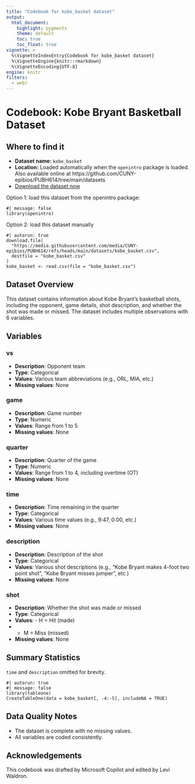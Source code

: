 ```yaml
---
title: "Codebook for kobe_basket dataset"
output:
  html_document:
    highlight: pygments
    theme: default
    toc: true
    toc_float: true
vignette: >
  %\VignetteIndexEntry{Codebook for kobe_basket dataset}
  %\VignetteEngine{knitr::rmarkdown}
  %\VignetteEncoding{UTF-8}
engine: knitr
filters:
  - webr
---
```


# Codebook: Kobe Bryant Basketball Dataset

## Where to find it

- **Dataset name:** `kobe_basket`
- **Location:** Loaded automatically when the `openintro` package is loaded. Also available online at https://github.com/CUNY-epibios/PUBH614/tree/main/datasets
- [Download the dataset now](https://media.githubusercontent.com/media/CUNY-epibios/PUBH614/main/datasets/kobe_basket.csv)

Option 1: load this dataset from the openintro package:
```webr-r
#| message: false
library(openintro)
```

Option 2: load this dataset manually
```webr-r
#| autorun: true
download.file(
  "https://media.githubusercontent.com/media/CUNY-epibios/PUBH614/refs/heads/main/datasets/kobe_basket.csv",
  destfile = "kobe_basket.csv"
)
kobe_basket <- read.csv(file = "kobe_basket.csv")
```

## Dataset Overview

This dataset contains information about Kobe Bryant's basketball shots, including the opponent, game details, shot description, and whether the shot was made or missed. The dataset includes multiple observations with 6 variables.

## Variables

### vs
- **Description**: Opponent team
- **Type**: Categorical
- **Values**: Various team abbreviations (e.g., ORL, MIA, etc.)
- **Missing values**: None

### game
- **Description**: Game number
- **Type**: Numeric
- **Values**: Range from 1 to 5
- **Missing values**: None

### quarter
- **Description**: Quarter of the game
- **Type**: Numeric
- **Values**: Range from 1 to 4, including overtime (OT)
- **Missing values**: None

### time
- **Description**: Time remaining in the quarter
- **Type**: Categorical
- **Values**: Various time values (e.g., 9:47, 0:00, etc.)
- **Missing values**: None

### description
- **Description**: Description of the shot
- **Type**: Categorical
- **Values**: Various shot descriptions (e.g., "Kobe Bryant makes 4-foot two point shot", "Kobe Bryant misses jumper", etc.)
- **Missing values**: None

### shot
- **Description**: Whether the shot was made or missed
- **Type**: Categorical
- **Values**: - H = Hit (made)
- - M = Miss (missed)
- **Missing values**: None

## Summary Statistics

`time` and `description` omitted for brevity.

```webr-r
#| autorun: true
#| message: false
library(tableone)
CreateTableOne(data = kobe_basket[, -4:-5], includeNA = TRUE)
```

## Data Quality Notes
- The dataset is complete with no missing values.
- All variables are coded consistently.

## Acknowledgements
This codebook was drafted by Microsoft Copilot and edited by Levi Waldron.
